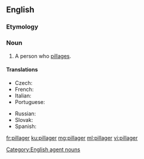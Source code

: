 ==English==

===Etymology===
{{suffix|en|pillage|er}}

===Noun===
{{en-noun}}

# A person who [[pillage]]s.

====Translations====
{{trans-top|one who plunders}}
* Czech: {{t|cs|plenitel|m}}
* French: {{t+|fr|pilleur|m}}
* Italian: {{t+|it|sciacallo|m}}
* Portuguese: {{t|pt|pilhador|m}}
{{trans-mid}}
* Russian: {{t+|ru|погромщик|m|sc=Cyrl}}
* Slovak: {{t|sk|plieniteľ|m}}
* Spanish: {{t|es|saqueador|m}}
{{trans-bottom}}

[[Category:English agent nouns]]

[[fr:pillager]]
[[ku:pillager]]
[[mg:pillager]]
[[ml:pillager]]
[[vi:pillager]]